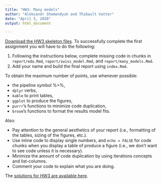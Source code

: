 ```yaml
---
title: "HW3: Many models"
author: "Aleksandr Shemendyuk and Thibault Vatter"
date: "April 5, 2020"
output: html_document

---
```


[Download the HW3 skeleton files](https://raw.githubusercontent.com/tvatter/dsfba_2020/master/static/skeletons/dsfba_homework3_skeleton.zip). To successfully complete the first assignment you
will have to do the following:

1. Following the instructions below, complete missing code in chunks in `report/eda.Rmd`, `report/swiss_model.Rmd`, and `report/many_models.Rmd`. 
2. Add your name and build the final report using `index.Rmd`. 


To obtain the maximum number of points, use whenever possible:

* the pipeline symbol %>%,
* `dplyr` verbs,
* `kable` to print tables,
* `ggplot` to produce the figures,
* `purrr`'s functions to minimize code duplication,
* `broom`'s functions to format the results model fits.

Also: 

* Pay attention to the general aesthetics of your report (i.e., formatting of 
the tables, sizing of the figures, etc.). 
* Use inline code to display single numbers, and `echo = FALSE` for code chunks when you display 
a table of produce a figure (i.e., we don't want to see code unless it is necessary).
* Minimize the amount of code duplication by using iterations concepts and list-columns.
* Comment your code to explain what you are doing.

The [solutions for HW3 are available here](https://raw.githubusercontent.com/tvatter/dsfba_2020/master/static/solutions/dsfba_homework3_solution.zip).